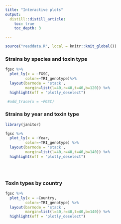 ```yaml
---
title: "Interactive plots"
output:
  distill::distill_article:
    toc: true
    toc_depth: 3

---
```




```r

source("readdata.R", local = knitr::knit_global())
```



### Strains by species and toxin type

```r


fgsc %>% 
  plot_ly(x = ~FGSC, 
         color=~TRI_genotype)%>% 
  layout(barmode = 'stack',
         margin=list(l=40,r=40,t=40,b=120)) %>% 
  highlight(off = "plotly_deselect")    

 #add_trace(x = ~FGSC)
```


### Strains by year and toxin type

```r
library(janitor)

fgsc %>% 
  plot_ly(x = ~Year, 
         color=~TRI_genotype) %>% 
  layout(barmode = 'stack',
         margin=list(l=40,r=40,t=40,b=140)) %>% 
  highlight(off = "plotly_deselect")    

  
  


```

### Toxin types by country


```r

fgsc %>% 
  plot_ly(x = ~Country, 
         color=~TRI_genotype) %>% 
  layout(barmode = 'stack',
         margin=list(l=40,r=40,t=40,b=140)) %>% 
  highlight(off = "plotly_deselect")    

  


```




